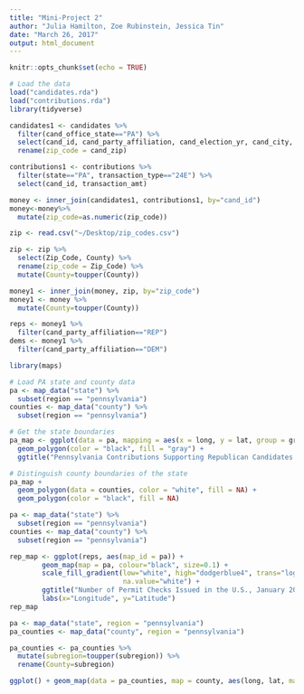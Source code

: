 ```yaml
---
title: "Mini-Project 2"
author: "Julia Hamilton, Zoe Rubinstein, Jessica Tin"
date: "March 26, 2017"
output: html_document
---
```


```r
knitr::opts_chunk$set(echo = TRUE)
```

```r
# Load the data
load("candidates.rda")
load("contributions.rda")
library(tidyverse)
```

```r
candidates1 <- candidates %>%
  filter(cand_office_state=="PA") %>%
  select(cand_id, cand_party_affiliation, cand_election_yr, cand_city, cand_zip) %>%
  rename(zip_code = cand_zip)

contributions1 <- contributions %>%
  filter(state=="PA", transaction_type=="24E") %>%
  select(cand_id, transaction_amt)

money <- inner_join(candidates1, contributions1, by="cand_id")
money<-money%>%
  mutate(zip_code=as.numeric(zip_code))
```

```r
zip <- read.csv("~/Desktop/zip_codes.csv")

zip <- zip %>%
  select(Zip_Code, County) %>%
  rename(zip_code = Zip_Code) %>%
  mutate(County=toupper(County))

money1 <- inner_join(money, zip, by="zip_code")
money1 <- money %>%
  mutate(County=toupper(County))

reps <- money1 %>%
  filter(cand_party_affiliation=="REP")
dems <- money1 %>%
  filter(cand_party_affiliation=="DEM")
```




```r
library(maps)

# Load PA state and county data
pa <- map_data("state") %>%
  subset(region == "pennsylvania")
counties <- map_data("county") %>%
  subset(region == "pennsylvania")

# Get the state boundaries
pa_map <- ggplot(data = pa, mapping = aes(x = long, y = lat, group = group)) +
  geom_polygon(color = "black", fill = "gray") +
  ggtitle("Pennsylvania Contributions Supporting Republican Candidates by County")

# Distinguish county boundaries of the state
pa_map +
  geom_polygon(data = counties, color = "white", fill = NA) +
  geom_polygon(color = "black", fill = NA)
```

```r
pa <- map_data("state") %>%
  subset(region == "pennsylvania")
counties <- map_data("county") %>%
  subset(region == "pennsylvania")

rep_map <- ggplot(reps, aes(map_id = pa)) +
        geom_map(map = pa, colour="black", size=0.1) +
        scale_fill_gradient(low="white", high="dodgerblue4", trans="log10",
                            na.value="white") +
        ggtitle("Number of Permit Checks Issued in the U.S., January 2017") +
        labs(x="Longitude", y="Latitude")
rep_map

```

```r
pa <- map_data("state", region = "pennsylvania")
pa_counties <- map_data("county", region = "pennsylvania")

pa_counties <- pa_counties %>%
  mutate(subregion=toupper(subregion)) %>%
  rename(County=subregion)

ggplot() + geom_map(data = pa_counties, map = county, aes(long, lat, map_id = region))


```